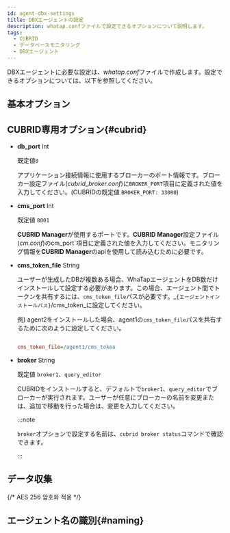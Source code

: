```yaml
---
id: agent-dbx-settings
title: DBXエージェントの設定
description: whatap.confファイルで設定できるオプションについて説明します。
tags:
  - CUBRID
  - データベースモニタリング
  - DBXエージェント
---
```


DBXエージェントに必要な設定は、*whatap.conf*ファイルで作成します。設定できるオプションについては、以下を参照してください。

## 基本オプション


<Dbagentdbxbasicoption />

## CUBRID専用オプション{#cubrid}

- **db_port** <span class='type'>Int</span>

  既定値`0`

  アプリケーション接続情報に使用するブローカーのポート情報です。ブローカー設定ファイル(_cubrid_broker.conf_)に`BROKER_PORT`項目に定義された値を入力してください。(CUBRIDの既定値 `BROKER_PORT: 33000`)

- **cms_port** <span class='type'>Int</span>

  既定値 `8001`

  **CUBRID Manager**が使用するポートです。**CUBRID Manager**設定ファイル(_cm.conf_)のcm_port\`項目に定義された値を入力してください。モニタリング情報を**CUBRID Manager**のapiを使用して読み込むために必要です。

- **cms_token_file** <span class='type'>String</span>

  ユーザーが生成したDBが複数ある場合、WhaTapエージェントをDB数だけインストールして設定する必要があります。この場合、エージェント間でトークンを共有するには、`cms_token_file`パスが必要です。_`{エージェントインストールパス}`/cms_token_に設定してください。 

  例) agent2をインストールした場合、agent1の`cms_token_file`パスを共有するために次のように設定してください。

  ```ini title='whtap.conf'

  cms_token_file=/agent1/cms_token

  ```

- **broker** <span class='type'>String</span>

  既定値 `broker1`、`query_editor`

  CUBRIDをインストールすると、デフォルトで`broker1`、`query_editor`でブローカーが実行されます。ユーザーが任意にブローカーの名前を変更または、追加で移動を行った場合は、変更を入力してください。

  :::note

  `broker`オプションで設定する名前は、`cubrid broker status`コマンドで確認できます。

  :::

## データ収集


<Dbagentsettingdatacollection />

{/* AES 256 암호화 적용 */}

<Dbaes256encrypt />

## エージェント名の識別{#naming}


<Dbsettingagentnamedetails />


<Dbagentdbxnaming />
